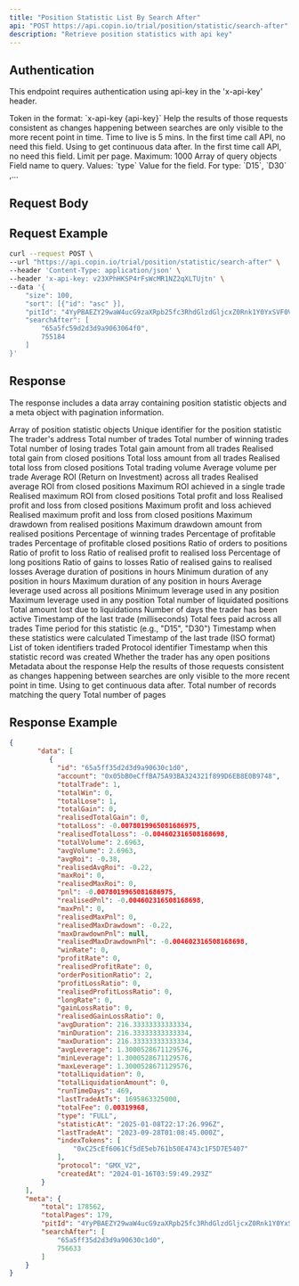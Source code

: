 ```yaml
---
title: "Position Statistic List By Search After"
api: "POST https://api.copin.io/trial/position/statistic/search-after"
description: "Retrieve position statistics with api key"
---
```


## Authentication
This endpoint requires authentication using api-key in the 'x-api-key' header.

<ParamField header="x-api-key" type="string" required>
    Token in the format: `x-api-key {api-key}`
</ParamField>

<ParamField body="pitId" type="string">
    Help the results of those requests consistent as changes happening between searches are only visible to the more recent point in time. Time to live is 5 mins. In the first time call API, no need this field.
</ParamField>
<ParamField body="searchAfter" type="array">
    Using to get continuous data after. In the first time call API, no need this field.
</ParamField>
<ParamField body="size" type="number">
    Limit per page. Maximum: 1000
</ParamField>

<ParamField body="queries" type="array">
    Array of query objects
    <Expandable title="properties">
        <ParamField body="fieldName" type="string">
            Field name to query. Values: `type`
        </ParamField>
        <ParamField body="value" type="string">
            Value for the field. For type: `D15`, `D30` ,...
        </ParamField>
    </Expandable>
</ParamField>



## Request Body

## Request Example

```bash
curl --request POST \
--url "https://api.copin.io/trial/position/statistic/search-after" \
--header 'Content-Type: application/json' \
--header 'x-api-key: v23XPhHKSP4rFsWcMR1NZ2qXLTUjtn' \
--data '{
    "size": 100,
    "sort": [{"id": "asc" }],
    "pitId": "4YyPBAEZY29waW4ucG9zaXRpb25fc3RhdGlzdGljcxZ0Rnk1Y0YxSVF0V0VxdFdIdW9kcWN3ABYtOHMtQnhZdFMwQ2J6bElvRTUwUDl3AAAAAAAAD8e3FjB3Tjh6eGRpU25hSUlZdTM3ODY2cHcAARZ0Rnk1Y0YxSVF0V0VxdFdIdW9kcWN3AAA=",
    "searchAfter": [
        "65a5fc59d2d3d9a9063064f0",
        755184
    ]
}'
```
## Response
The response includes a data array containing position statistic objects and a meta object with pagination information.

<ResponseField name="data" type="array">
    Array of position statistic objects
    <Expandable title="properties">
        <ResponseField name="id" type="string">
            Unique identifier for the position statistic
        </ResponseField>
        <ResponseField name="account" type="string">
            The trader's address
        </ResponseField>
        <ResponseField name="totalTrade" type="number">
            Total number of trades
        </ResponseField>
        <ResponseField name="totalWin" type="number">
            Total number of winning trades
        </ResponseField>
        <ResponseField name="totalLose" type="number">
            Total number of losing trades
        </ResponseField>
        <ResponseField name="totalGain" type="number">
            Total gain amount from all trades
        </ResponseField>
        <ResponseField name="realisedTotalGain" type="number">
            Realised total gain from closed positions
        </ResponseField>
        <ResponseField name="totalLoss" type="number">
            Total loss amount from all trades
        </ResponseField>
        <ResponseField name="realisedTotalLoss" type="number">
            Realised total loss from closed positions
        </ResponseField>
        <ResponseField name="totalVolume" type="number">
            Total trading volume
        </ResponseField>
        <ResponseField name="avgVolume" type="number">
            Average volume per trade
        </ResponseField>
        <ResponseField name="avgRoi" type="number">
            Average ROI (Return on Investment) across all trades
        </ResponseField>
        <ResponseField name="realisedAvgRoi" type="number">
            Realised average ROI from closed positions
        </ResponseField>
        <ResponseField name="maxRoi" type="number">
            Maximum ROI achieved in a single trade
        </ResponseField>
        <ResponseField name="realisedMaxRoi" type="number">
            Realised maximum ROI from closed positions
        </ResponseField>
        <ResponseField name="pnl" type="number">
            Total profit and loss
        </ResponseField>
        <ResponseField name="realisedPnl" type="number">
            Realised profit and loss from closed positions
        </ResponseField>
        <ResponseField name="maxPnl" type="number">
            Maximum profit and loss achieved
        </ResponseField>
        <ResponseField name="realisedMaxPnl" type="number">
            Realised maximum profit and loss from closed positions
        </ResponseField>
        <ResponseField name="realisedMaxDrawdown" type="number">
            Maximum drawdown from realised positions
        </ResponseField>
        <ResponseField name="realisedMaxDrawdownPnl" type="number">
            Maximum drawdown amount from realised positions
        </ResponseField>
        <ResponseField name="winRate" type="number">
            Percentage of winning trades
        </ResponseField>
        <ResponseField name="profitRate" type="number">
            Percentage of profitable trades
        </ResponseField>
        <ResponseField name="realisedProfitRate" type="number">
            Percentage of profitable closed positions
        </ResponseField>
        <ResponseField name="orderPositionRatio" type="number">
            Ratio of orders to positions
        </ResponseField>
        <ResponseField name="profitLossRatio" type="number">
            Ratio of profit to loss
        </ResponseField>
        <ResponseField name="realisedProfitLossRatio" type="number">
            Ratio of realised profit to realised loss
        </ResponseField>
        <ResponseField name="longRate" type="number">
            Percentage of long positions
        </ResponseField>
        <ResponseField name="gainLossRatio" type="number">
            Ratio of gains to losses
        </ResponseField>
        <ResponseField name="realisedGainLossRatio" type="number">
            Ratio of realised gains to realised losses
        </ResponseField>
        <ResponseField name="avgDuration" type="number">
            Average duration of positions in hours
        </ResponseField>
        <ResponseField name="minDuration" type="number">
            Minimum duration of any position in hours
        </ResponseField>
        <ResponseField name="maxDuration" type="number">
            Maximum duration of any position in hours
        </ResponseField>
        <ResponseField name="avgLeverage" type="number">
            Average leverage used across all positions
        </ResponseField>
        <ResponseField name="minLeverage" type="number">
            Minimum leverage used in any position
        </ResponseField>
        <ResponseField name="maxLeverage" type="number">
            Maximum leverage used in any position
        </ResponseField>
        <ResponseField name="totalLiquidation" type="number">
            Total number of liquidated positions
        </ResponseField>
        <ResponseField name="totalLiquidationAmount" type="number">
            Total amount lost due to liquidations
        </ResponseField>
        <ResponseField name="runTimeDays" type="number">
            Number of days the trader has been active
        </ResponseField>
        <ResponseField name="lastTradeAtTs" type="number">
            Timestamp of the last trade (milliseconds)
        </ResponseField>
        <ResponseField name="totalFee" type="number">
            Total fees paid across all trades
        </ResponseField>
        <ResponseField name="type" type="string">
            Time period for this statistic (e.g., "D15", "D30")
        </ResponseField>
        <ResponseField name="statisticAt" type="string">
            Timestamp when these statistics were calculated
        </ResponseField>
        <ResponseField name="lastTradeAt" type="string">
            Timestamp of the last trade (ISO format)
        </ResponseField>
        <ResponseField name="indexTokens" type="array">
            List of token identifiers traded
        </ResponseField>
        <ResponseField name="protocol" type="string">
            Protocol identifier
        </ResponseField>
        <ResponseField name="createdAt" type="string">
            Timestamp when this statistic record was created
        </ResponseField>
        <ResponseField name="isOpenPosition" type="boolean">
            Whether the trader has any open positions
        </ResponseField>
    </Expandable>
</ResponseField>

<ResponseField name="meta" type="object">
    Metadata about the response
    <Expandable title="properties">
        <ResponseField name="pitId" type="string">
            Help the results of those requests consistent as changes happening between searches are only visible to the more recent point in time.
        </ResponseField>
        <ResponseField name="searchAfter" type="array">
            Using to get continuous data after.
        </ResponseField>
        <ResponseField name="total" type="number">
            Total number of records matching the query
        </ResponseField>
        <ResponseField name="totalPages" type="number">
            Total number of pages
        </ResponseField>
    </Expandable>
</ResponseField>

## Response Example

```json
{
       "data": [
          {
            "id": "65a5ff35d2d3d9a90630c1d0",
            "account": "0x05bB0eCffBA75A93BA324321f899D6EB8E0B9748",
            "totalTrade": 1,
            "totalWin": 0,
            "totalLose": 1,
            "totalGain": 0,
            "realisedTotalGain": 0,
            "totalLoss": -0.0078019965081686975,
            "realisedTotalLoss": -0.004602316508168698,
            "totalVolume": 2.6963,
            "avgVolume": 2.6963,
            "avgRoi": -0.38,
            "realisedAvgRoi": -0.22,
            "maxRoi": 0,
            "realisedMaxRoi": 0,
            "pnl": -0.0078019965081686975,
            "realisedPnl": -0.004602316508168698,
            "maxPnl": 0,
            "realisedMaxPnl": 0,
            "realisedMaxDrawdown": -0.22,
            "maxDrawdownPnl": null,
            "realisedMaxDrawdownPnl": -0.004602316508168698,
            "winRate": 0,
            "profitRate": 0,
            "realisedProfitRate": 0,
            "orderPositionRatio": 2,
            "profitLossRatio": 0,
            "realisedProfitLossRatio": 0,
            "longRate": 0,
            "gainLossRatio": 0,
            "realisedGainLossRatio": 0,
            "avgDuration": 216.33333333333334,
            "minDuration": 216.33333333333334,
            "maxDuration": 216.33333333333334,
            "avgLeverage": 1.3000528671129576,
            "minLeverage": 1.3000528671129576,
            "maxLeverage": 1.3000528671129576,
            "totalLiquidation": 0,
            "totalLiquidationAmount": 0,
            "runTimeDays": 469,
            "lastTradeAtTs": 1695863325000,
            "totalFee": 0.00319968,
            "type": "FULL",
            "statisticAt": "2025-01-08T22:17:26.996Z",
            "lastTradeAt": "2023-09-28T01:08:45.000Z",
            "indexTokens": [
                "0xC25cEf6061Cf5dE5eb761b50E4743c1F5D7E5407"
            ],
            "protocol": "GMX_V2",
            "createdAt": "2024-01-16T03:59:49.293Z"
        }
    ],
    "meta": {
        "total": 178562,
        "totalPages": 179,
        "pitId": "4YyPBAEZY29waW4ucG9zaXRpb25fc3RhdGlzdGljcxZ0Rnk1Y0YxSVF0V0VxdFdIdW9kcWN3ABYtOHMtQnhZdFMwQ2J6bElvRTUwUDl3AAAAAAAAD8e3FjB3Tjh6eGRpU25hSUlZdTM3ODY2cHcAARZ0Rnk1Y0YxSVF0V0VxdFdIdW9kcWN3AAA=",
        "searchAfter": [
            "65a5ff35d2d3d9a90630c1d0",
            756633
        ]
    }
}
```